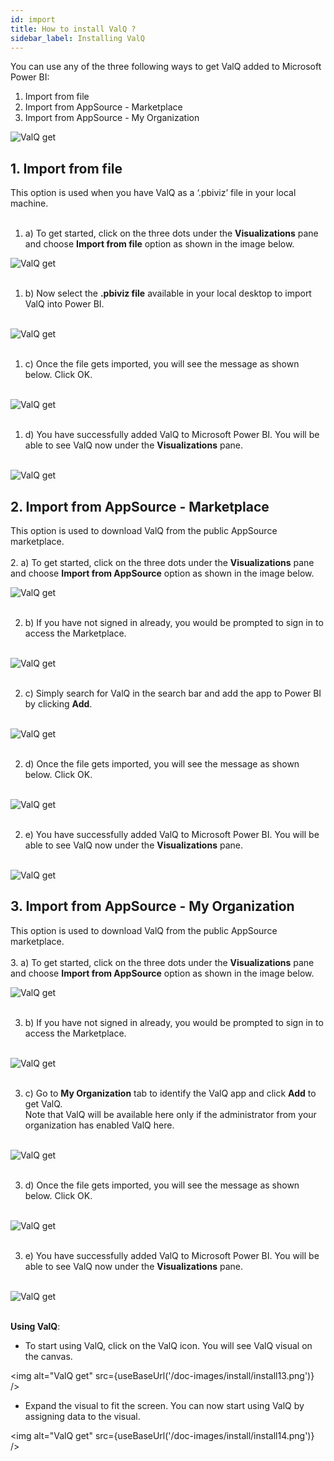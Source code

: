 ```yaml
---
id: import
title: How to install ValQ ?
sidebar_label: Installing ValQ
---
```


You can use any of the three following ways to get ValQ added to Microsoft Power BI:

1.  Import from file
2.  Import from AppSource - Marketplace
3.  Import from AppSource - My Organization

<div style={{textAlign: 'center'}}>
<img alt="ValQ get" src={useBaseUrl('/doc-images/install/install1.png')} 
    width={430}
    height={395}/>
</div>

## 1. Import from file
This option is used when you have ValQ as a ‘.pbiviz’ file in your local machine.  <br /> <br />
1. a) To get started, click on the three dots under the **Visualizations** pane and choose **Import from file** option
as shown in the image below.
<div style={{textAlign: 'center'}}>
<img alt="ValQ get" src={useBaseUrl('/doc-images/install/install2.png')}
    width={430}
    height={395}/>
</div> <br />

1. b) Now select the **.pbiviz file** available in your local desktop to import ValQ into Power BI. 
<br />

<div style={{textAlign: 'center'}}>
<img alt="ValQ get" src={useBaseUrl('/doc-images/install/install5.png')} />
</div> <br />

1. c) Once the file gets imported, you will see the message as shown below. Click OK.
<br />

<div style={{textAlign: 'center'}}>
<img alt="ValQ get" src={useBaseUrl('/doc-images/install/install6.png')} />
</div> <br />

1. d) You have successfully added ValQ to Microsoft Power BI. You will be able to see ValQ now under the **Visualizations** pane. 
<br />

<div style={{textAlign: 'center'}}>
<img alt="ValQ get" src={useBaseUrl('/doc-images/install/install7.png')} />
</div>

## 2. Import from AppSource - Marketplace
This option is used to download ValQ from the public AppSource marketplace.  <br /> <br />
2. a) To get started, click on the three dots under the **Visualizations** pane and choose **Import from AppSource** option
as shown in the image below.
<div style={{textAlign: 'center'}}>
<img alt="ValQ get" src={useBaseUrl('/doc-images/install/install3.png')}
    width={430}
    height={395}
/>
</div> <br />

2. b) If you have not signed in already, you would be prompted to sign in to access the Marketplace.
<br />

<div style={{textAlign: 'center'}}>
<img alt="ValQ get" src={useBaseUrl('/doc-images/install/install8.png')} />
</div> <br />

2. c) Simply search for ValQ in the search bar and add the app to Power BI by clicking **Add**.
<br />

<div style={{textAlign: 'center'}}>
<img alt="ValQ get" src={useBaseUrl('/doc-images/install/install9.png')} />
</div> <br />

2. d) Once the file gets imported, you will see the message as shown below. Click OK.
<br />

<div style={{textAlign: 'center'}}>
<img alt="ValQ get" src={useBaseUrl('/doc-images/install/install10.png')} />
</div> <br />

2. e) You have successfully added ValQ to Microsoft Power BI. You will be able to see ValQ now under the **Visualizations** pane. 
<br />

<div style={{textAlign: 'center'}}>
<img alt="ValQ get" src={useBaseUrl('/doc-images/install/install4.png')} />
</div>

## 3. Import from AppSource - My Organization 
This option is used to download ValQ from the public AppSource marketplace. <br /> <br />
3. a) To get started, click on the three dots under the **Visualizations** pane and choose **Import from AppSource** option as shown in the image below.
<div style={{textAlign: 'center'}}>
<img alt="ValQ get" src={useBaseUrl('/doc-images/install/install3.png')}
    width={430}
    height={395}
/>
</div> <br />

3. b) If you have not signed in already, you would be prompted to sign in to access the Marketplace.
<br />

<div style={{textAlign: 'center'}}>
<img alt="ValQ get" src={useBaseUrl('/doc-images/install/install8.png')} />
</div> <br />

3. c) Go to **My Organization** tab to identify the ValQ app and click **Add** to get ValQ. <br /> Note that ValQ will be available here only if the administrator from your organization has enabled ValQ here.
<br />

<div style={{textAlign: 'center'}}>
<img alt="ValQ get" src={useBaseUrl('/doc-images/install/install12.png')} />
</div> <br />

3. d) Once the file gets imported, you will see the message as shown below. Click OK.
<br />

<div style={{textAlign: 'center'}}>
<img alt="ValQ get" src={useBaseUrl('/doc-images/install/install10.png')} />
</div><br />

3. e) You have successfully added ValQ to Microsoft Power BI. You will be able to see ValQ now under the **Visualizations** pane. 
<br />

<div style={{textAlign: 'center'}}>
<img alt="ValQ get" src={useBaseUrl('/doc-images/install/install11.png')} />
</div> <br />

**Using ValQ**:
  - To start using ValQ, click on the ValQ icon. You will see ValQ visual on the canvas.

  <img alt="ValQ get" src={useBaseUrl('/doc-images/install/install13.png')} />
  - Expand the visual to fit the screen. You can now start using ValQ by assigning data to the visual.

  <img alt="ValQ get" src={useBaseUrl('/doc-images/install/install14.png')} />